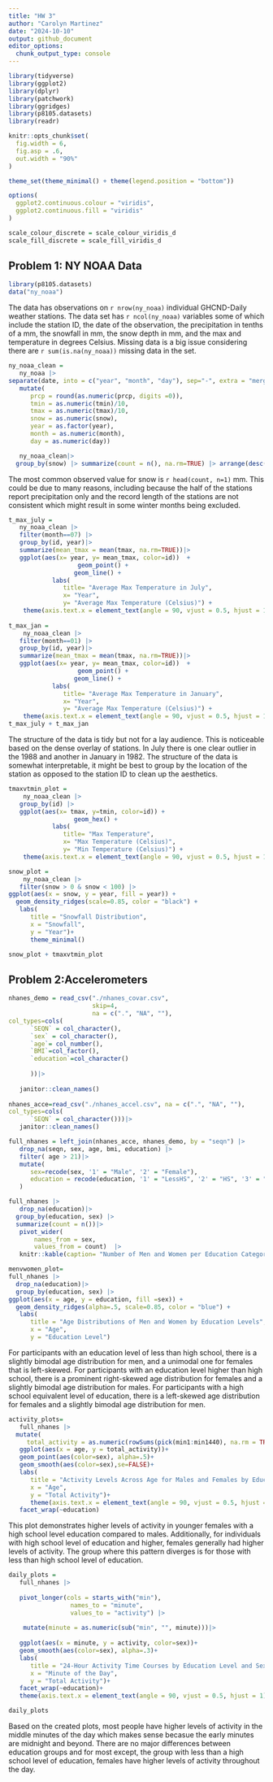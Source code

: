 ```yaml
---
title: "HW 3"
author: "Carolyn Martinez"
date: "2024-10-10"
output: github_document
editor_options: 
  chunk_output_type: console
---
```


```r
library(tidyverse)
library(ggplot2)
library(dplyr)
library(patchwork)
library(ggridges)
library(p8105.datasets)
library(readr)

knitr::opts_chunk$set(
  fig.width = 6,
  fig.asp = .6,
  out.width = "90%"
)

theme_set(theme_minimal() + theme(legend.position = "bottom"))

options(
  ggplot2.continuous.colour = "viridis",
  ggplot2.continuous.fill = "viridis"
)

scale_colour_discrete = scale_colour_viridis_d
scale_fill_discrete = scale_fill_viridis_d
```

## Problem 1: NY NOAA Data 

```r

library(p8105.datasets)
data("ny_noaa")
```

The data has observations on `r nrow(ny_noaa)` individual GHCND-Daily weather stations. The data set has `r ncol(ny_noaa)` variables some of which include the station ID, the date of the observation, the precipitation in tenths of a mm, the snowfall in mm, the snow depth in mm, and the max and temperature in degrees Celsius. Missing data is a big issue considering there are `r sum(is.na(ny_noaa))` missing data in the set. 

```r

ny_noaa_clean = 
   ny_noaa |>
separate(date, into = c("year", "month", "day"), sep="-", extra = "merge", fill = "right")|>
   mutate(
      prcp = round(as.numeric(prcp, digits =0)),
      tmin = as.numeric(tmin)/10,
      tmax = as.numeric(tmax)/10,
      snow = as.numeric(snow),
      year = as.factor(year),
      month = as.numeric(month),
      day = as.numeric(day))
```

```r
   ny_noaa_clean|>
  group_by(snow) |> summarize(count = n(), na.rm=TRUE) |> arrange(desc(count)) 
```
The most common observed value for snow is `r head(count, n=1)` mm. This could be due to many reasons, including because the half of the stations report precipitation only and the record length of the stations are not consistent which might result in some winter months being excluded. 

```r
t_max_july =
   ny_noaa_clean |> 
   filter(month==07) |>  
   group_by(id, year)|>
   summarize(mean_tmax = mean(tmax, na.rm=TRUE))|>
   ggplot(aes(x= year, y= mean_tmax, color=id))  +
                   geom_point() + 
                  geom_line() +
            labs(
               title= "Average Max Temperature in July", 
               x= "Year", 
               y= "Average Max Temperature (Celsius)") +
    theme(axis.text.x = element_text(angle = 90, vjust = 0.5, hjust = 1), legend.position = "none")
                
t_max_jan =
    ny_noaa_clean |> 
   filter(month==01) |>  
   group_by(id, year)|>
   summarize(mean_tmax = mean(tmax, na.rm=TRUE))|>
   ggplot(aes(x= year, y= mean_tmax, color=id))  +
                   geom_point() + 
                  geom_line() +
            labs(
               title= "Average Max Temperature in January", 
               x= "Year", 
               y= "Average Max Temperature (Celsius)") +
    theme(axis.text.x = element_text(angle = 90, vjust = 0.5, hjust = 1), legend.position = "none")
t_max_july + t_max_jan
```
The structure of the data is tidy but not for a lay audience. This is noticeable based on the dense overlay of stations. In July there is one clear outlier in the 1988 and another in January in 1982. The structure of the data is somewhat interpretable, it might be best to group by the location of the station as opposed to the station ID to clean up the aesthetics. 

```r
tmaxvtmin_plot =
    ny_noaa_clean |> 
   group_by(id) |>
   ggplot(aes(x= tmax, y=tmin, color=id)) +
                  geom_hex() +
            labs(
               title= "Max Temperature", 
               x= "Max Temperature (Celsius)", 
               y= "Min Temperature (Celsius)") +
    theme(axis.text.x = element_text(angle = 90, vjust = 0.5, hjust = 1), legend.position = "none")


```

```r

snow_plot =
    ny_noaa_clean |> 
   filter(snow > 0 & snow < 100) |>
ggplot(aes(x = snow, y = year, fill = year)) + 
  geom_density_ridges(scale=0.85, color = "black") +
   labs(
      title = "Snowfall Distribution",
      x = "Snowfall",
      y = "Year")+
      theme_minimal()

snow_plot + tmaxvtmin_plot
```

## Problem 2:Accelerometers 
```r
nhanes_demo = read_csv("./nhanes_covar.csv", 
                       skip=4, 
                       na = c(".", "NA", ""),
col_types=cols(
      `SEQN` = col_character(),
      `sex` = col_character(),
      `age`= col_number(),
      `BMI`=col_factor(),
      `education`=col_character()
      
      ))|>
   
   janitor::clean_names()
   
nhanes_acce=read_csv("./nhanes_accel.csv", na = c(".", "NA", ""),
col_types=cols(
      `SEQN` = col_character()))|>
   janitor::clean_names()

full_nhanes = left_join(nhanes_acce, nhanes_demo, by = "seqn") |>
   drop_na(seqn, sex, age, bmi, education) |>
   filter( age > 21)|>
   mutate(
      sex=recode(sex, '1' = "Male", '2' = "Female"),
      education = recode(education, '1' = "LessHS", '2' = "HS", '3' = "HSMore")
   )

```

```r
full_nhanes |>
   drop_na(education)|>
  group_by(education, sex) |>
  summarize(count = n())|>
   pivot_wider(
       names_from = sex,
       values_from = count)  |>
   knitr::kable(caption= "Number of Men and Women per Education Category")
```

```r
menvwomen_plot=
full_nhanes |>
  drop_na(education)|>
  group_by(education, sex) |>
ggplot(aes(x = age, y = education, fill =sex)) + 
  geom_density_ridges(alpha=.5, scale=0.85, color = "blue") +
   labs(
      title = "Age Distributions of Men and Women by Education Levels",
      x = "Age",
      y = "Education Level")

```
For participants with an education level of less than high school, there is a slightly bimodal age distribution for men, and a unimodal one for females that is left-skewed. For participants with an education level higher than high school, there is a prominent right-skewed age distribution for females and a slightly bimodal age distribution for males. For participants with a high school equivalent level of education, there is a left-skewed age distribution for females and a slightly bimodal age distribution for men. 

```r
activity_plots=
   full_nhanes |>
  mutate(
     total_activity = as.numeric(rowSums(pick(min1:min1440), na.rm = TRUE)))|>
   ggplot(aes(x = age, y = total_activity))+
   geom_point(aes(color=sex), alpha=.5)+
   geom_smooth(aes(color=sex),se=FALSE)+
   labs(
      title = "Activity Levels Across Age for Males and Females by Education Level",
      x = "Age",
      y = "Total Activity")+
      theme(axis.text.x = element_text(angle = 90, vjust = 0.5, hjust = 1))+
   facet_wrap(~education)
```
     
This plot demonstrates higher levels of activity in younger females with a high school level education compared to males. Additionally, for individuals with high school level of education and higher, females generally had higher levels of activity. The group where this pattern diverges is for those with less than high school level of education. 

```r
daily_plots =
   full_nhanes |>
   
   pivot_longer(cols = starts_with("min"),  
                 names_to = "minute", 
                 values_to = "activity") |>
   
    mutate(minute = as.numeric(sub("min", "", minute)))|>
   
   ggplot(aes(x = minute, y = activity, color=sex))+
   geom_smooth(aes(color=sex), alpha=.3)+
   labs(
      title = "24-Hour Activity Time Courses by Education Level and Sex",
      x = "Minute of the Day",
      y = "Total Activity")+
   facet_wrap(~education)+
   theme(axis.text.x = element_text(angle = 90, vjust = 0.5, hjust = 1))

daily_plots

```
Based on the created plots, most people have higher levels of activity in the middle minutes of the day which makes sense becasue the early minutes are midnight and beyond. There are no major differences between education groups and for most except, the group with less than a high school level of education, females have higher levels of activity throughout the day. 







